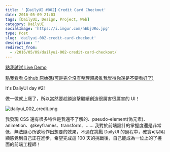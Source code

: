 ```yaml
---
title: '【DailyUI #002】Credit Card Checkout'
date: 2016-05-09 21:03
tags: [DailyUI, Design, Project, Web]
category: DailyUI
socialImage: 'https://i.imgur.com/hEbjURo.jpg'
type: Post
slug: 'dailyui-002-credit-card-checkout'
description: ''
redirect_from:
  - /2016/05/09/dailyui-002-credit-card-checkout/
---
```


[點我試試 Live Demo](http://kamigami55.github.io/DailyUI/002_creditCardCheckout/)

[點我看看 Github 原始碼(可是完全沒有整理超級亂我覺得你還是不要看好了)](https://github.com/Kamigami55/DailyUI/tree/master/002_creditCardCheckout)

It's DailyUI day #2!

做一做就上癮了，所以當然要趁勝追擊繼續創造很厲害很厲害的 UI！

![dailyui_002_credit.png](https://i.imgur.com/hEbjURo.jpg)

我發現 CSS 還有很多特性是我還不了解的、pseudo-element(偽元素)、animetion、@keyframes、transform、......
我對於前端設計的掌握度還是非常低，無法隨心所欲地作出想要的效果，不過在挑戰 DailyUI 的過程中，確實可以明顯感覺到自己正在進步，希望完成這 100 天的挑戰後，自己能成為一位上的了檯面的前端工程師！

